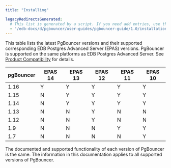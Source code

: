 ```yaml
---
title: "Installing"

legacyRedirectsGenerated:
  # This list is generated by a script. If you need add entries, use the `legacyRedirects` key.
  - "/edb-docs/d/pgbouncer/user-guides/pgbouncer-guide/1.0/installation.html"
---
```


<div id="installing_pgbouncer" class="registered_link"></div>


This table lists the latest PgBouncer versions and their supported corresponding EDB Postgres Advanced Server (EPAS) versions. PgBouncer is supported on the same platforms as EDB Postgres Advanced Server. See [Product Compatibility](https://www.enterprisedb.com/platform-compatibility#epas) for details.

| pgBouncer | EPAS 14 | EPAS 13 | EPAS 12 | EPAS 11 | EPAS 10 | 
| --------- | ------- | ------- | ------- | ------- | ------- | 
| 1.16      | Y       | Y       | Y       | Y       | Y       |  
| 1.15      | N       | Y       | Y       | Y       | Y       | 
| 1.14      | N       | Y       | Y       | Y       | Y       | 
| 1.13      | N       | N       | Y       | N       | N       | 
| 1.12      | N       | N       | Y       | N       | N       | 
| 1.9       | N       | N       | N       | Y       | Y       | 
| 1.7       | N       | N       | N       | N       | Y       | 

The documented and supported functionality of each version of PgBouncer is the same. The information in this documentation applies to all supported versions of PgBouncer.
